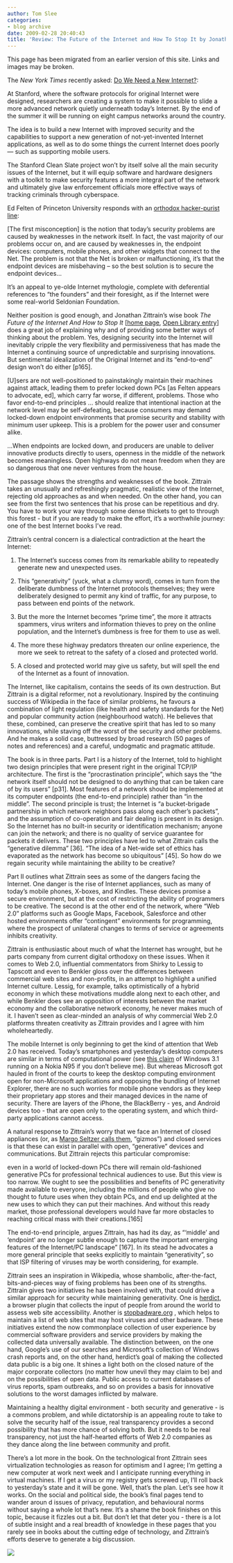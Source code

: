```yaml
---
author: Tom Slee
categories:
- blog archive
date: 2009-02-28 20:40:43
title: 'Review: The Future of the Internet and How To Stop It by Jonathan Zittrain'
---
```


::: {.callout-note}

This page has been migrated from an earlier version of this site. 
Links and images may be broken.

:::



				

The _New York Times_ recently asked: [Do We Need a New Internet?](http://www.nytimes.com/2009/02/15/weekinreview/15markoff.html):  


  
At Stanford, where the software protocols for original Internet were designed, researchers are creating a system to make it possible to slide a more advanced network quietly underneath today’s Internet. By the end of the summer it will be running on eight campus networks around the country. 

The idea is to build a new Internet with improved security and the capabilities to support a new generation of not-yet-invented Internet applications, as well as to do some things the current Internet does poorly — such as supporting mobile users. 

The Stanford Clean Slate project won’t by itself solve all the main security issues of the Internet, but it will equip software and hardware designers with a toolkit to make security features a more integral part of the network and ultimately give law enforcement officials more effective ways of tracking criminals through cyberspace.  
  


Ed Felten of Princeton University responds with an [orthodox hacker-purist line](http://www.freedom-to-tinker.com/blog/felten/new-internet-no-thanks):  


  
[The first misconception] is the notion that today's security problems are caused by weaknesses in the network itself. In fact, the vast majority of our problems occur on, and are caused by weaknesses in, the endpoint devices: computers, mobile phones, and other widgets that connect to the Net. The problem is not that the Net is broken or malfunctioning, it's that the endpoint devices are misbehaving -- so the best solution is to secure the endpoint devices...  


  
It's an appeal to ye-olde Internet mythologie, complete with deferential references to "the founders" and their foresight, as if the Internet were some real-world Seldonian Foundation.  
  
Neither position is good enough, and Jonathan Zittrain's wise book _The Future of the Internet And How to Stop It_ [[home page](http://futureoftheinternet.org/), [Open Library entry](http://openlibrary.org/b/OL10319529M)] does a great job of explaining why and of providing some better ways of thinking about the problem. Yes, designing security into the Internet will inevitably cripple the very flexibility and permissiveness that has made the Internet a continuing source of unpredictable and surprising innovations. But sentimental idealization of the Original Internet and its "end-to-end" design won't do either [p165].  
  


[U]sers are not well-positioned to painstakingly maintain their machines against attack, leading them to prefer locked down PCs [as Felten appears to advocate, ed], which carry far worse, if different, problems. Those who favor end-to-end principles ... should realize that intentional inaction at the network level may be self-defeating, because consumers may demand locked-down endpoint environments that promise security and stability with minimum user upkeep. This is a problem for the power user and consumer alike.  
  
...When endpoints are locked down, and producers are unable to deliver innovative products directly to users, openness in the middle of the network becomes meaningless. Open highways do not mean freedom when they are so dangerous that one never ventures from the house.  
  


The passage shows the strengths and weaknesses of the book. Zittrain takes an unusually and refreshingly pragmatic, realistic view of the Internet, rejecting old approaches as and when needed. On the other hand, you can see from the first two sentences that his prose can be repetitious and dry. You have to work your way through some dense thickets to get to through this forest - but if you are ready to make the effort, it's a worthwhile journey: one of the best Internet books I've read.  
  
Zittrain's central concern is a dialectical contradiction at the heart the Internet:  




  1.  The Internet's success comes from its remarkable ability to repeatedly generate new and unexpected uses. 


  2. This "generativity" (yuck, what a clumsy word), comes in turn from the deliberate dumbness of the Internet protocols themselves; they were deliberately designed to permit any kind of traffic, for any purpose, to pass between end points of the network. 


  3. But the more the Internet becomes "prime time", the more it attracts spammers, virus writers and information thieves to prey on the online population, and the Internet's dumbness is free for them to use as well. 


  4. The more these highway predators threaten our online experience, the more we seek to retreat to the safety of a closed and protected world. 


  5.  A closed and protected world may give us safety, but will spell the end of the Internet as a fount of innovation.


The Internet, like capitalism, contains the seeds of its own destruction. But Zittrain is a digital reformer, not a revolutionary. Inspired by the continuing success of Wikipedia in the face of similar problems, he favours a combination of light regulation (like health and safety standards for the Net) and popular community action (neighbourhood watch). He believes that these, combined, can preserve the creative spirit that has led to so many innovations, while staving off the worst of the security and other problems. And he makes a solid case, buttressed by broad research (50 pages of notes and references) and a careful, undogmatic and pragmatic attitude.  
  
The book is in three parts. Part I is a history of the Internet, told to highlight two design principles that were present right in the original TCP/IP architecture. The first is the "procrastination principle", which says the "the network itself should not be designed to do anything that can be taken care of by its users" [p31]. Most features of a network should be implemented at its computer endpoints (the end-to-end principle) rather than "in the middle". The second principle is trust; the Internet is "a bucket-brigade partnership in which network neighbors pass along each other's packets", and the assumption of co-operation and fair dealing is present in its design. So the Internet has no built-in security or identification mechanism; anyone can join the network; and there is no quality of service guarantee for packets it delivers. These two principles have led to what Zittrain calls the "generative dilemma" [36]. "The idea of a Net-wide set of ethics has evaporated as the network has become so ubiquitous" [45]. So how do we regain security while maintaining the ability to be creative?  
  
Part II outlines what Zittrain sees as some of the dangers facing the Internet. One danger is the rise of Internet appliances, such as many of today's mobile phones, X-boxes, and Kindles. These devices promise a secure environment, but at the cost of restricting the ability of programmers to be creative. The second is at the other end of the network, where "Web 2.0" platforms such as Google Maps, Facebook, Salesforce and other hosted environments offer "contingent" environments for programming, where the prospect of unilateral changes to terms of service or agreements inhibits creativity.  
  
Zittrain is enthusiastic about much of what the Internet has wrought, but he parts company from current digital orthodoxy on these issues. When it comes to Web 2.0, influential commentators from Shirky to Lessig to Tapscott and even to Benkler gloss over the differences between commercial web sites and non-profits, in an attempt to highlight a unified Internet culture. Lessig, for example, talks optimistically of a hybrid economy in which these motivations muddle along next to each other, and while Benkler does see an opposition of interests between the market economy and the collaborative network economy, he never makes much of it. I haven't seen as clear-minded an analysis of why commercial Web 2.0 platforms threaten creativity as Zittrain provides and I agree with him wholeheartedly.  
  
The mobile Internet is only beginning to get the kind of attention that Web 2.0 has received. Today's smartphones and yesterday's desktop computers are similar in terms of computational power (see [this claim](http://www.engadget.com/2009/02/24/windows-3-1-running-on-nokia-n95-is-both-awesome-and-depressing/) of Windows 3.1 running on a Nokia N95 if you don't believe me). But whereas Microsoft got hauled in front of the courts to keep the desktop computing environment open for non-Microsoft applications and opposing the bundling of Internet Explorer, there are no such worries for mobile phone vendors as they keep their proprietary app stores and their managed devices in the name of security. There are layers of the iPhone, the BlackBerry - yes, and Android devices too - that are open only to the operating system, and which third-party applications cannot access.  
  
A natural response to Zittrain's worry that we face an Internet of closed appliances (or, as [Margo Seltzer calls them](http://74.125.95.132/search?q=cache:FfLvdxlIKVkJ:www.usenix.org/events/usenix99/invited_talks/seltzer.ppt+margo+seltzer+gizmo&hl=en&ct=clnk&cd=1&gl=ca&client=firefox-a), "gizmos") and closed services is that these can exist in parallel with open, "generative" devices and communications. But Zittrain rejects this particular compromise:  


  
even in a world of locked-down PCs there will remain old-fashioned generative PCs for professional technical audiences to use. But this view is too narrow. We ought to see the possibilities and benefits of PC generativity made available to everyone, including the millions of people who give no thought to future uses when they obtain PCs, and end up delighted at the new uses to which they can put their machines. And without this ready market, those professional developers would have far more obstacles to reaching critical mass with their creations.[165]  


  
The end-to-end principle, argues Zittrain, has had its day, as "'middle' and 'endpoint' are no longer subtle enough to capture the important emerging features of the Internet/PC landscape" [167]. In its stead he advocates a more general principle that seeks explicitly to maintain "generativity", so that ISP filtering of viruses may be worth considering, for example.  
  
Zittrain sees an inspiration in Wikipedia, whose shambolic, after-the-fact, bits-and-pieces way of fixing problems has been one of its strengths. Zittrain gives two initiatives he has been involved with, that could drive a similar approach for security while maintaining generativity. One is [herdict](http://www.herdict.org/), a browser plugin that collects the input of people from around the world to assess web site accessibility. Another is [stopbadware.org](http://www.stopbadware.org/) , which helps to maintain a list of web sites that may host viruses and other badware. These initiatives extend the now commonplace collection of user experience by commercial software providers and service providers by making the collected data universally available. The distinction between, on the one hand, Google's use of our searches and Microsoft's collection of Windows crash reports and, on the other hand, herdict's goal of making the collected data public is a big one. It shines a light both on the closed nature of the major corporate collectors (no matter how unevil they may claim to be) and on the possibilities of open data. Public access to current databases of virus reports, spam outbreaks, and so on provides a basis for innovative solutions to the worst damages inflicted by malware.  
  
Maintaining a healthy digital environment - both security and generative - is a commons problem, and while dictatorship is an appealing route to take to solve the security half of the issue, real transparency provides a second possibility that has more chance of solving both. But it needs to be real transparency, not just the half-hearted efforts of Web 2.0 companies as they dance along the line between community and profit.  


  
There's a lot more in the book. On the technological front Zittrain sees virtualization technologies as reason for optimism and I agree; I'm getting a new computer at work next week and I anticipate running everything in virtual machines. If I get a virus or my registry gets screwed up, I'll roll back to yesterday's state and it will be gone. Well, that's the plan. Let's see how it works. On the social and political side, the book's final pages tend to wander aroun
d issues of privacy, reputation, and behavioural norms without saying a whole lot that's new. It's a shame the book finishes on this topic, because it fizzles out a bit. But don't let that deter you - there is a lot of subtle insight and a real breadth of knowledge in these pages that you rarely see in books about the cutting edge of technology, and Zittrain's efforts deserve to generate a big discussion.  


  
  


![](http://img.zemanta.com/pixy.gif?x-id=d5402169-ac99-4a32-abf8-e9cbb5c2a382)


		
